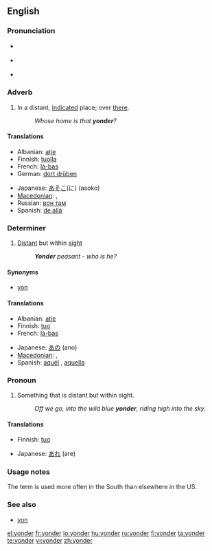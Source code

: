 {{was wotd|2006|December|2}}
==English==

===Pronunciation===
* {{a|RP}} {{IPA|/ˈjɒndə(ɹ)/}}
* {{a|US}} {{IPA|/ˈjɑndə(ɹ)/}}
* {{audio|en-us-yonder.ogg|Audio (US)}}
*: {{rhymes|ɒndə(r)}}

===Adverb===
{{en-adv|-}}

# In a distant, [[indicate]]d place; over [[there]].
#: ''Whose home is that '''yonder'''?''

====Translations====
{{trans-top|in a distant, indicated place}}
* Albanian: [[atje]]
* Finnish: [[tuolla]]
* French: [[là-bas]]
* German: [[dort drüben]]
{{trans-mid}}
* Japanese: [[あそこ]](に) (asoko)
* [[Macedonian]]: {{t|mk|онде|tr=ónde|sc=Cyrl}},  {{t|mk|ондека|tr=óndeka|sc=Cyrl}}
* Russian: [[вон там]]
* Spanish: [[de allá]]
{{trans-bottom}}

===Determiner===
{{en-det}}

# [[distant|Distant]] but within [[sight]]
#: '' '''Yonder''' peasant - who is he?''

====Synonyms====
* {{sense|distant but within sight}} [[yon]]

====Translations====
{{trans-top|distant but within sight}}
* Albanian: [[atje]]
* Finnish: [[tuo]]
* French: [[là-bas]]
{{trans-mid}}
* Japanese: [[あの]] (ano)
* [[Macedonian]]: {{t|mk|онде|tr=ónde|sc=Cyrl}},  {{t|mk|ондека|tr=óndeka|sc=Cyrl}}
* Spanish: [[aquél]] {{m}}, [[aquella]] {{f}}
{{trans-bottom}}

===Pronoun===
{{infl|en|pronoun}}

# Something that is distant but within sight.
#: ''Off we go, into the wild blue '''yonder''', riding high into the sky.''

====Translations====
{{trans-top|something that is distant but within sight}}
* Finnish: [[tuo]]
{{trans-mid}}
* Japanese: [[あれ]] (are)
{{trans-bottom}}

===Usage notes===
The term {{term|yonder}} is used more often in the South than elsewhere in the US.

===See also===
* [[yon]]

[[el:yonder]]
[[fr:yonder]]
[[io:yonder]]
[[hu:yonder]]
[[ru:yonder]]
[[fi:yonder]]
[[ta:yonder]]
[[te:yonder]]
[[vi:yonder]]
[[zh:yonder]]